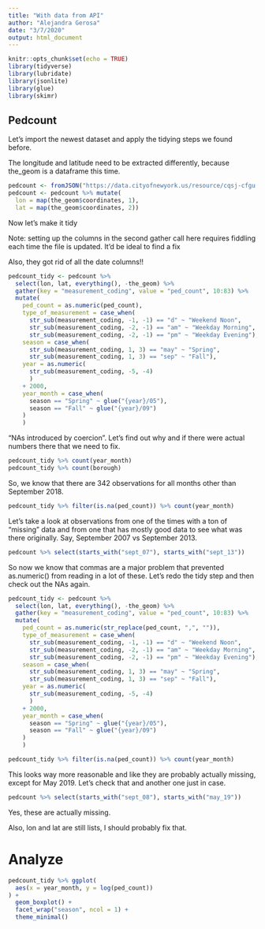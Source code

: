 ```yaml
---
title: "With data from API"
author: "Alejandra Gerosa"
date: "3/7/2020"
output: html_document
---
```


```r
knitr::opts_chunk$set(echo = TRUE)
library(tidyverse)
library(lubridate)
library(jsonlite)
library(glue)
library(skimr)

```

## Pedcount

Let's import the newest dataset and apply the tidying steps we found before.

The longitude and latitude need to be extracted differently, because the_geom is a dataframe this time.

```r
pedcount <- fromJSON("https://data.cityofnewyork.us/resource/cqsj-cfgu.json")
pedcount <- pedcount %>% mutate(
  lon = map(the_geom$coordinates, 1),
  lat = map(the_geom$coordinates, 2))


```

Now let's make it tidy

Note: setting up the columns in the second gather call here requires fiddling each time the file is updated. It'd be ideal to find a fix

Also, they got rid of all the date columns!!

```r

pedcount_tidy <- pedcount %>%
  select(lon, lat, everything(), -the_geom) %>%
  gather(key = "measurement_coding", value = "ped_count", 10:83) %>% 
  mutate(
    ped_count = as.numeric(ped_count),
    type_of_measurement = case_when(
      str_sub(measurement_coding, -1, -1) == "d" ~ "Weekend Noon",
      str_sub(measurement_coding, -2, -1) == "am" ~ "Weekday Morning",
      str_sub(measurement_coding, -2, -1) == "pm" ~ "Weekday Evening"),
    season = case_when(
      str_sub(measurement_coding, 1, 3) == "may" ~ "Spring",
      str_sub(measurement_coding, 1, 3) == "sep" ~ "Fall"),
    year = as.numeric(
      str_sub(measurement_coding, -5, -4)
      )
    + 2000,
    year_month = case_when(
      season == "Spring" ~ glue("{year}/05"),
      season == "Fall" ~ glue("{year}/09")
    )
    )

```

"NAs introduced by coercion". Let's find out why and if there were actual numbers there that we need to fix.
```r
pedcount_tidy %>% count(year_month)
pedcount_tidy %>% count(borough)

```
So, we know that there are 342 observations for all months other than September 2018.

```r
pedcount_tidy %>% filter(is.na(ped_count)) %>% count(year_month)

```

Let's take a look at observations from one of the times with a ton of "missing" data and from one that has mostly good data to see what was there originally. Say, September 2007 vs September 2013.

```r
pedcount %>% select(starts_with("sept_07"), starts_with("sept_13"))

```
So now we know that commas are a major problem that prevented as.numeric() from reading in a lot of these. Let's redo the tidy step and then check out the NAs again.

```r
pedcount_tidy <- pedcount %>%
  select(lon, lat, everything(), -the_geom) %>%
  gather(key = "measurement_coding", value = "ped_count", 10:83) %>% 
  mutate(
    ped_count = as.numeric(str_replace(ped_count, ",", "")),
    type_of_measurement = case_when(
      str_sub(measurement_coding, -1, -1) == "d" ~ "Weekend Noon",
      str_sub(measurement_coding, -2, -1) == "am" ~ "Weekday Morning",
      str_sub(measurement_coding, -2, -1) == "pm" ~ "Weekday Evening"),
    season = case_when(
      str_sub(measurement_coding, 1, 3) == "may" ~ "Spring",
      str_sub(measurement_coding, 1, 3) == "sep" ~ "Fall"),
    year = as.numeric(
      str_sub(measurement_coding, -5, -4)
      )
    + 2000,
    year_month = case_when(
      season == "Spring" ~ glue("{year}/05"),
      season == "Fall" ~ glue("{year}/09")
    )
    )

pedcount_tidy %>% filter(is.na(ped_count)) %>% count(year_month)

```
This looks way more reasonable and like they are probably actually missing, except for May 2019. Let's check that and another one just in case.

```r
pedcount %>% select(starts_with("sept_08"), starts_with("may_19"))

```
Yes, these are actually missing.

 Also, lon and lat are still lists, I should probably fix that.

# Analyze

```r

pedcount_tidy %>% ggplot(
  aes(x = year_month, y = log(ped_count))
) +
  geom_boxplot() +
  facet_wrap("season", ncol = 1) +
  theme_minimal()

```
